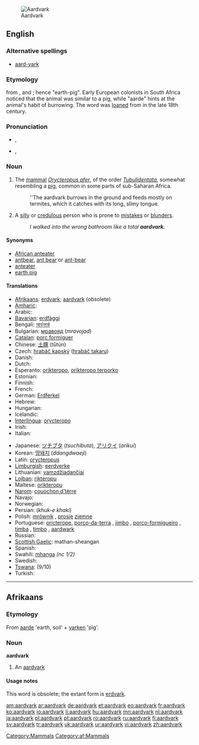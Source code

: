 [[Image:Erdferkel-drawing.jpg|thumb|right|Aardvark]]
==English==

===Alternative spellings===
{{wikipedia}}
* [[aard-vark]]

===Etymology===
{{etyl|af}} from {{term|aarde||earth|lang=af}}, and {{term|vark||pig|lang=af}}; hence "earth-pig". Early European colonists in South Africa noticed that the animal was similar to a pig, while "aarde" hints at the animal's habit of burrowing. The word was [[loan]]ed from {{etyl|af}} in the late 18th century.

===Pronunciation===
{{wikisource1911Enc|Aard-vark}}
* {{a|UK}} {{IPA|/ˈɑː(ɹ)dˌvɑː(ɹ)k/}}, {{SAMPA|/":A(r\)d%vA:(r\)k/}}
* {{a|US}} {{IPA|/ˈɑɹdˌvɑɹk/}}, {{SAMPA|/"A:r\d%vAr\k/}}

===Noun===
{{en-noun}}

# {{zoology}} The [[mammal]] ''[[Orycteropus afer]]'', of the order ''[[Tubulidentata]]'', somewhat resembling a [[pig]], common in some parts of sub-Saharan Africa.
#: ''The aardvark burrows in the ground and feeds mostly on termites, which it catches with its long, slimy tongue.
# {{slang|particularly in the southeast|_|US}} A [[silly]] or [[credulous]] person who is prone to [[mistakes]] or [[blunders]].
#: ''I walked into the wrong bathroom like a total '''aardvark'''.''

====Synonyms====
* [[African anteater]]
* [[antbear]], [[ant bear]] or [[ant-bear]]
* [[anteater]]
* [[earth pig]]

====Translations====
{{trans-top|mammal}}
* [[Afrikaans]]: [[erdvark]]; [[aardvark#Afrikaans|aardvark]] (obsolete)
* [[Amharic]]: {{tø|am|ጃርት|tr=''jart''|sc=Ethi}}
* Arabic: {{t-|ar|خنزير الأرض}}
* [[Bavarian]]: [[erdfàggi]]
* Bengali: [[আর্ডভার্ক]]
* Bulgarian: [[мравояд]] (''mravojad'') {{m}}
* [[Catalan]]: [[porc formiguer]] {{m}}
* Chinese: [[土豚]] (tǔtún)
* Czech: [[hrabáč kapský]] ([[hrabáč takaru]]) {{m}}
* Danish: {{t-|da|jordsvin|n}}
* Dutch: {{t+|nl|aardvarken|n}}
* Esperanto: [[orikteropo]], [[orikteropo terporko]]
* Estonian: {{t+|et|tuhnik}}
* Finnish: {{t+|fi|maasika}}
* French: {{t-|fr|oryctérope|m}}
* German: [[Erdferkel]] {{n}}
* Hebrew: {{t-|he|שנבוב|m}}
* Hungarian: {{t+|hu|földimalac}}
* Icelandic: {{t-|is|jarðsvín|n}}
* [[Interlingua]]: [[orycteropo]]
* Irish: {{t+|ga|arcán talún|m|xs=Irish}}
* Italian: {{t-|it|oritteropo|m}}
{{trans-mid}}
* Japanese: [[ツチブタ]] (''tsuchibuta''), [[アリクイ]] (''arikui'')
* Korean: [[땅돼지]] (''ddangdwaeji'')
* Latin: [[orycteropus]] {{m}}
* [[Limburgish]]: [[eerdverke]]
* Lithuanian: [[vamzdžiadančiai]] {{g|Lithuanian}}
* [[Lojban]]: [[rikteropu]]
* Maltese: [[orikteropu]] {{m}}
* [[Narom]]: [[couochon d'tèrre|couochon d’tèrre]] {{m}}
* Navajo: {{tø|nv|bisóodi bichį́į́h nineezí}}
* Norwegian: {{t-|no|jordsvin|n}}
* Persian: {{fa-Arab|[[خوک خاکی]]}} (''khuk-e khaki'')
* Polish: [[mrównik]] {{m}}, [[prosię]] [[ziemny|ziemne]] {{n}}
* Portuguese: [[oricterope]], [[porco-da-terra]] {{m}}, [[jimbo]] {{m}}, [[porco-formigueiro]] {{m}}, [[timba]] {{f}}, [[timbo]] {{m}}, [[aardwark]] {{m}}
* Russian: {{t+|ru|трубкозуб|m|tr=trubkozúb}}
* [[Scottish Gaelic]]: mathan-sheangan {{m}}
* Spanish: {{t|es|cerdo hormiguero|m}}
* Swahili: [[mhanga]] ''(nc 1/2)''
* Swedish: {{t-|sv|jordsvin|n}}
* [[Tswana]]: {{t-|tn|thakadu|xs=Tswana}} (9/10)
* Turkish: {{t+|tr|aardvark}}
{{trans-bottom}}

[[Category:Mammals]]

----

==Afrikaans==

===Etymology===
From {{etyl|nl|af}} [[aarde]] 'earth, soil' + [[varken]] 'pig'.

===Noun===
'''aardvark'''

# {{obsolete|lang=af}} An [[#English|aardvark]]

====Usage notes====
This word is obsolete; the extant form is [[erdvark]].

[[Category:af:Mammals]]

[[am:aardvark]]
[[ar:aardvark]]
[[de:aardvark]]
[[et:aardvark]]
[[eo:aardvark]]
[[fr:aardvark]]
[[ko:aardvark]]
[[io:aardvark]]
[[li:aardvark]]
[[hu:aardvark]]
[[mn:aardvark]]
[[nl:aardvark]]
[[ja:aardvark]]
[[pl:aardvark]]
[[pt:aardvark]]
[[ro:aardvark]]
[[ru:aardvark]]
[[fi:aardvark]]
[[sv:aardvark]]
[[tr:aardvark]]
[[uk:aardvark]]
[[ur:aardvark]]
[[vi:aardvark]]
[[zh:aardvark]]